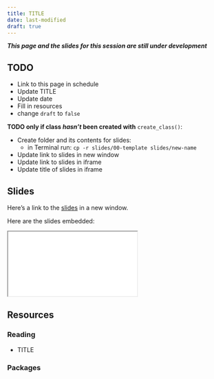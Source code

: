 ```yaml
---
title: TITLE
date: last-modified
draft: true
---
```


***This page and the slides for this session are still under development***

## TODO

- Link to this page in schedule
- Update TITLE
- Update date
- Fill in resources
- change `draft` to `false`

**TODO only if class *hasn't* been created with** `create_class()`:

- Create folder and its contents for slides: 
  - in Terminal run:
    `cp -r slides/00-template slides/new-name`
- Update link to slides in new window
- Update link to slides in iframe
- Update title of slides in iframe

## Slides

Here's a link to the [slides](/slides/02-data-wrangling/index.qmd){target="_blank"} in a new window. 

Here are the slides embedded:

<iframe class="slide-deck ar3x2" src="/slides/02-data-wrangling/index.html" title="02-data-wrangling slides">
</iframe>

## Resources

### Reading

- TITLE

  <LINK>


### Packages
